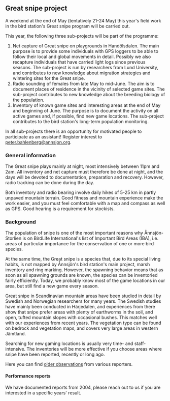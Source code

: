 ## Great snipe project

A weekend at the end of May (tentatively 21-24 May) this year's field work in the bird station's Great snipe program will be carried out.

This year, the following three sub-projects will be part of the programme:

1. Net capture of Great snipe on playgrounds in Handölsdalen. The main purpose is to provide some individuals with GPS loggers to be able to follow their local and global movements in detail. Possibly we also recapture individuals that have carried light logs since previous seasons. The sub-project is run by researchers from Lund University, and contributes to new knowledge about migration strategies and wintering sites for the Great snipe.
2. Radio sounding of females from late May to mid-June. The aim is to document places of residence in the vicinity of selected game sites. The sub-project contributes to new knowledge about the breeding biology of the population.
3. Inventory of known game sites and interesting areas at the end of May and beginning of June. The purpose is to document the activity on all active games and, if possible, find new game locations. The sub-project contributes to the bird station's long-term population monitoring.

In all sub-projects there is an opportunity for motivated people to participate as an assistant! Register interest to peter.bahlenberg@annsjon.org.

### General information

The Great snipe plays mainly at night, most intensively between 11pm and 2am. All inventory and net capture must therefore be done at night, and the days will be devoted to documentation, preparation and recovery. However, radio tracking can be done during the day.

Both inventory and radio bearing involve daily hikes of 5-25 km in partly unpaved mountain terrain. Good fitness and mountain experience make the work easier, and you must feel comfortable with a map and compass as well as GPS. Good hearing is a requirement for stockists.

### Background

The population of snipe is one of the most important reasons why Ånnsjön-Storlien is on BirdLife International's list of Important Bird Areas (IBA), i.e. areas of particular importance for the conservation of one or more bird species.

At the same time, the Great snipe is a species that, due to its special living habits, is not mapped by Ånnsjön's bird station's main project, marsh inventory and ring marking. However, the spawning behavior means that as soon as all spawning grounds are known, the species can be inventoried fairly efficiently. Today, we probably know most of the game locations in our area, but still find a new game every season.

Great snipe in Scandinavian mountain areas have been studied in detail by Swedish and Norwegian researchers for many years. The Swedish studies have mainly been conducted in Härjedalen, and experiences from there show that snipe prefer areas with plenty of earthworms in the soil, and open, tufted mountain slopes with occasional bushes. This matches well with our experiences from recent years. The vegetation type can be found on bedrock and vegetation maps, and covers very large areas in western Jämtland.

Searching for new gaming locations is usually very time- and staff-intensive. The inventories will be more effective if you choose areas where snipe have been reported, recently or long ago.

Here you can find [older observations](/projects/great-snipe/background) from various reporters.

#### Performance reports

We have documented reports from 2004, please reach out to us if you are interested in a specific years' result.

